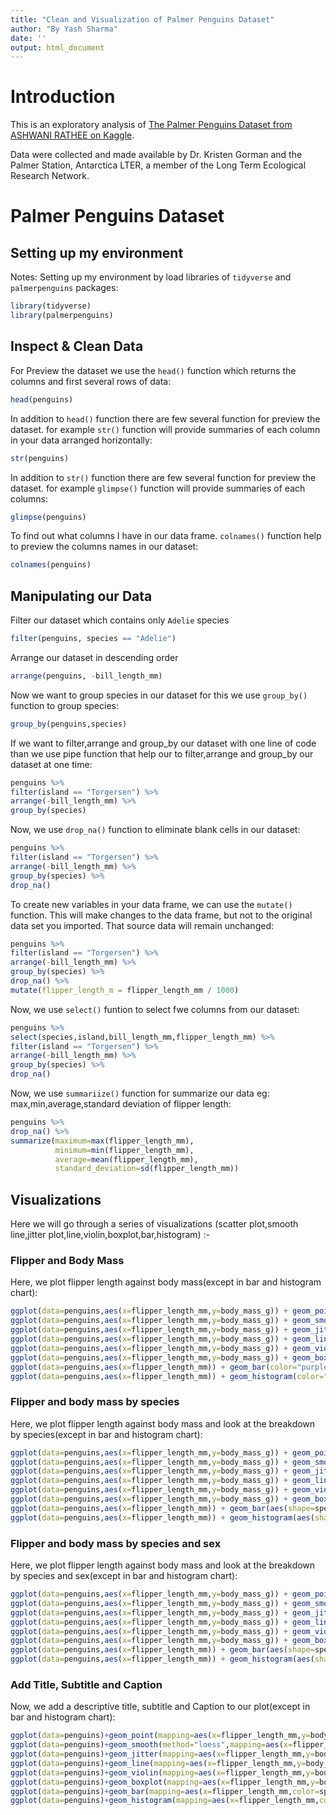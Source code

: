 ---
title: "Clean and Visualization of Palmer Penguins Dataset"
author: "By Yash Sharma"
date: ''
output: html_document
---

# Introduction
This is an exploratory analysis of [The Palmer Penguins Dataset from ASHWANI RATHEE on Kaggle](https://www.kaggle.com/datasets/ashkhagan/palmer-penguins-datasetalternative-iris-dataset).  

Data were collected and made available by Dr. Kristen Gorman and the Palmer Station, Antarctica LTER, a member of the Long Term Ecological Research Network.

# Palmer Penguins Dataset

## Setting up my environment
Notes: Setting up my environment by load libraries of `tidyverse` and `palmerpenguins` packages:

```{r}
library(tidyverse)
library(palmerpenguins)
```

## Inspect & Clean Data
For Preview the dataset we use the `head()` function which returns the columns and first several rows of data:

```{r}
head(penguins)
```

In addition to `head()` function there are few several function for preview the dataset. for example `str()` function will provide summaries of each column in your data arranged horizontally:

```{r}
str(penguins)
```
In addition to `str()` function there are few several function for preview the dataset. for example `glimpse()` function will provide summaries of each columns:

```{r}
glimpse(penguins)
```

To find out what columns I have in our data frame. `colnames()` function help to preview the columns names in our dataset:

```{r}
colnames(penguins)
```

## Manipulating our Data
Filter our dataset which contains only `Adelie` species 

```{r}
filter(penguins, species == "Adelie")
```

Arrange our dataset in descending order

```{r}
arrange(penguins, -bill_length_mm)
```

Now we want to group species in our dataset for this we use `group_by()` function to group species:

```{r}
group_by(penguins,species)
```

If we want to filter,arrange and group_by our dataset with one line of code than we use pipe function that help our to filter,arrange and group_by our dataset at one time:

```{r}
penguins %>%
filter(island == "Torgersen") %>%
arrange(-bill_length_mm) %>%
group_by(species)
```

Now, we use `drop_na()` function to eliminate blank cells in our dataset:

```{r}
penguins %>%
filter(island == "Torgersen") %>%
arrange(-bill_length_mm) %>%
group_by(species) %>%
drop_na()
```

To create new variables in your data frame, we can use the `mutate()` function. This will make changes to the data frame, but not to the original data set you imported. That source data will remain unchanged:

```{r}
penguins %>%
filter(island == "Torgersen") %>%
arrange(-bill_length_mm) %>%
group_by(species) %>%
drop_na() %>%
mutate(flipper_length_m = flipper_length_mm / 1000)
```

Now, we use `select()` funtion to select fwe columns from our dataset:

```{r}
penguins %>%
select(species,island,bill_length_mm,flipper_length_mm) %>%
filter(island == "Torgersen") %>%
arrange(-bill_length_mm) %>%
group_by(species) %>%
drop_na()
```

Now, we use `summariize()` function for summarize our data eg: max,min,average,standard deviation of flipper length:

```{r}
penguins %>%
drop_na() %>%
summarize(maximum=max(flipper_length_mm),
          minimum=min(flipper_length_mm),
          average=mean(flipper_length_mm),
          standard_deviation=sd(flipper_length_mm))
```

## Visualizations
Here we will go through a series of visualizations (scatter plot,smooth line,jitter plot,line,violin,boxplot,bar,histogram) :-

### Flipper and Body Mass 
Here, we plot flipper length against body mass(except in bar and histogram chart):

```{r}
ggplot(data=penguins,aes(x=flipper_length_mm,y=body_mass_g)) + geom_point(color="purple")
ggplot(data=penguins,aes(x=flipper_length_mm,y=body_mass_g)) + geom_smooth(method="loess",color="purple")
ggplot(data=penguins,aes(x=flipper_length_mm,y=body_mass_g)) + geom_jitter(color="purple")
ggplot(data=penguins,aes(x=flipper_length_mm,y=body_mass_g)) + geom_line(fill="black")
ggplot(data=penguins,aes(x=flipper_length_mm,y=body_mass_g)) + geom_violin(fill="black")
ggplot(data=penguins,aes(x=flipper_length_mm,y=body_mass_g)) + geom_boxplot()
ggplot(data=penguins,aes(x=flipper_length_mm)) + geom_bar(color="purple")
ggplot(data=penguins,aes(x=flipper_length_mm)) + geom_histogram(color="purple")
```

### Flipper and body mass by species
Here, we plot flipper length against body mass and look at the breakdown by species(except in bar and histogram chart):

```{r}
ggplot(data=penguins,aes(x=flipper_length_mm,y=body_mass_g)) + geom_point(aes(shape=species))
ggplot(data=penguins,aes(x=flipper_length_mm,y=body_mass_g)) + geom_smooth(method="loess")
ggplot(data=penguins,aes(x=flipper_length_mm,y=body_mass_g)) + geom_jitter(aes(shape=species))
ggplot(data=penguins,aes(x=flipper_length_mm,y=body_mass_g)) + geom_line(aes(shape=species))
ggplot(data=penguins,aes(x=flipper_length_mm,y=body_mass_g)) + geom_violin(aes(shape=species,fill=species))
ggplot(data=penguins,aes(x=flipper_length_mm,y=body_mass_g)) + geom_boxplot(aes(shape=species))
ggplot(data=penguins,aes(x=flipper_length_mm)) + geom_bar(aes(shape=species,color=species))
ggplot(data=penguins,aes(x=flipper_length_mm)) + geom_histogram(aes(shape=species))
```

### Flipper and body mass by species and sex
Here, we plot flipper length against body mass and look at the breakdown by species and sex(except in bar and histogram chart):

```{r}
ggplot(data=penguins,aes(x=flipper_length_mm,y=body_mass_g)) + geom_point(aes(color=species,shape=species)) + facet_wrap(~sex)
ggplot(data=penguins,aes(x=flipper_length_mm,y=body_mass_g)) + geom_smooth(method= "loess",aes(color=species)) + facet_wrap(~sex)
ggplot(data=penguins,aes(x=flipper_length_mm,y=body_mass_g)) + geom_jitter(aes(color=species,shape=species)) + facet_wrap(~sex)
ggplot(data=penguins,aes(x=flipper_length_mm,y=body_mass_g)) + geom_line(aes(color=species,shape=species)) + facet_wrap(~sex)
ggplot(data=penguins,aes(x=flipper_length_mm,y=body_mass_g)) + geom_violin(aes(color=species,shape=species,fill=species)) + facet_wrap(~sex)
ggplot(data=penguins,aes(x=flipper_length_mm,y=body_mass_g)) + geom_boxplot(aes(color=species,shape=species)) + facet_wrap(~sex)
ggplot(data=penguins,aes(x=flipper_length_mm)) + geom_bar(aes(shape=species,color=species)) + facet_wrap(~sex)
ggplot(data=penguins,aes(x=flipper_length_mm)) + geom_histogram(aes(shape=species,color=species)) + facet_wrap(~sex)
```


### Add Title, Subtitle and Caption 
Now, we add a descriptive title, subtitle and Caption to our plot(except in bar and histogram chart):

```{r}
ggplot(data=penguins)+geom_point(mapping=aes(x=flipper_length_mm,y=body_mass_g,shape=species,color=species))+ labs(title="Palmer_Penguins:Flipper_Length_VS_Body_Mass", subtitle="Three Penguins Species", caption = "Created By Yash Sharma")
ggplot(data=penguins)+geom_smooth(method="loess",mapping=aes(x=flipper_length_mm,y=body_mass_g,color=species)) + labs(title="Palmer_Penguins:Flipper_Length_VS_Body_Mass", subtitle="Three Penguins Species", caption = "Created By Yash Sharma")
ggplot(data=penguins)+geom_jitter(mapping=aes(x=flipper_length_mm,y=body_mass_g,shape=species,color=species))+ labs(title="Palmer_Penguins:Flipper_Length_VS_Body_Mass", subtitle="Three Penguins Species", caption = "Created By Yash Sharma")
ggplot(data=penguins)+geom_line(mapping=aes(x=flipper_length_mm,y=body_mass_g,color=species)) + labs(title="Palmer_Penguins:Flipper_Length_VS_Body_Mass", subtitle="Three Penguins Species", caption = "Created By Yash Sharma")
ggplot(data=penguins)+geom_violin(mapping=aes(x=flipper_length_mm,y=body_mass_g,shape=species,fill=species)) + labs(title="Palmer_Penguins:Flipper_Length_VS_Body_Mass", subtitle="Three Penguins Species", caption = "Created By Yash Sharma")
ggplot(data=penguins)+geom_boxplot(mapping=aes(x=flipper_length_mm,y=body_mass_g,color=species)) +labs(title="Palmer_Penguins:Flipper_Length_VS_Body_Mass", subtitle="Three Penguins Species", caption = "Created By Yash Sharma")
ggplot(data=penguins)+geom_bar(mapping=aes(x=flipper_length_mm,color=species)) + labs(title="Palmer_Penguins:Flipper_Length_VS_Body_Mass", subtitle="Three Penguins Species", caption = "Created By Yash Sharma")
ggplot(data=penguins)+geom_histogram(mapping=aes(x=flipper_length_mm,color=species)) +labs(title="Palmer_Penguins:Flipper_Length_VS_Body_Mass", subtitle="Three Penguins Species", caption = "Created By Yash Sharma")
```

